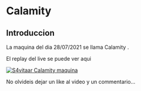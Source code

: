 # Calamity {-}

## Introduccion {-}

La maquina del dia 28/07/2021 se llama Calamity
.

El replay del live se puede ver aqui

[![S4vitaar Calamity maquina](https://img.youtube.com/vi/sREANcb8H1Q/0.jpg)](https://www.youtube.com/watch?v=sREANcb8H1Q)

No olvideis dejar un like al video y un commentario...
